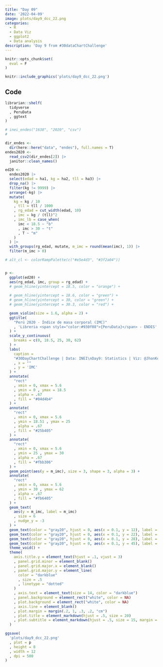 ```yaml
---
title: "Day 09" 
date: '2022-04-09'
image: plots/day9_dcc_22.png
categories:
  - R
  - Data Viz 
  - ggplot2
  - Data analysis
description: 'Day 9 from #30dataChartChallenge'
---
```


```r
knitr::opts_chunk$set(
  eval = F
)
```


```r
knitr::include_graphics('plots/day9_dcc_22.png')
```

## Code 


```r
librarian::shelf(
  tidyverse
  , PeruData
  , ggtext
)

# inei_endes("1638", "2020", "csv")
#
```


```r
dir_endes <- 
  dir(here::here("data", "endes"), full.names = T)
endes2020 <- 
  read_csv2(dir_endes[2]) |> 
  janitor::clean_names() 

ed20 <-
  endes2020 |> 
  select(edad = ha1, kg = ha2, tll = ha3) |> 
  drop_na() |> 
  filter(kg != 9999) |> 
  arrange(-kg) |> 
  mutate(
    kg = kg / 10
    , tll = tll / 1000
    , rg_edad = cut_width(edad, 10)
    , imc = kg / (tll)^2
    , imc_lb = case_when(
      imc < 18.5 ~ "b"
      , imc > 30 ~ "t"
      , T ~ "m"
    )
  ) |>
  with_groups(rg_edad, mutate, m_imc = round(mean(imc), 1)) |> 
  filter(m_imc > 0)
```


```r
# alt_cl <- colorRampPalette(c("#e5e4d3", "#3f2a04"))


p <- 
  ggplot(ed20) +
  aes(rg_edad, imc, group = rg_edad) +
  # geom_hline(yintercept = 18.5, color = "orange") +
  
  # geom_hline(yintercept = 18.6, color = "green") +
  # geom_hline(yintercept = 30, color = "green") +
  # geom_hline(yintercept = 30.3, color = "red") +

  geom_violin(size = 1.6, alpha = 2) +
  ggtitle(
    "Perú 2020 - Índice de masa corporal (IMC)"
    , 'Libreria <span style="color:#930f08">{PeruData}</span> - ENDES'
  ) +
  scale_y_continuous(
    breaks = c(0, 18.5, 25, 30, 62)
  ) + 
  labs(
    caption = 
    "#30DayChartChallenge | Data: INEI\nDay9: Statistics | Viz: @JhonKevinFlore1"
    , x = ""
    , y = 'IMC'
  ) +
  annotate(
    "rect"
    , xmin = 0, xmax = 5.6
    , ymin = 0 , ymax = 18.5
    , alpha = .67
    , fill = "#04d4b4"
  ) + 
  annotate(
    "rect"
    , xmin = 0, xmax = 5.6
    , ymin = 18.51 , ymax = 25
    , alpha = .67
    , fill = "#25b405"
  ) +
  annotate(
    "rect"
    , xmin = 0, xmax = 5.6
    , ymin = 25 , ymax = 30
    , alpha = .67
    , fill = "#fbb306"
  ) +
  geom_point(aes(y = m_imc), size = 3, shape = 3, alpha = 3) +
  annotate(
    "rect"
    , xmin = 0, xmax = 5.6
    , ymin = 30 , ymax = 62
    , alpha = .67
    , fill = "#fb6405"
  ) +
  geom_text(
    aes(y = m_imc, label = m_imc)
    , size = 6
    , nudge_y = -3
  ) +
  geom_text(color = "gray20", hjust = 0, aes(x = 0.1, y = 12), label = "Bajo peso") +
  geom_text(color = "gray20", hjust = 0, aes(x = 0.1, y = 22), label = "Normal") +
  geom_text(color = "gray20", hjust = 0, aes(x = 0.1, y = 28), label = "Sobre Peso") +
  geom_text(color = "gray20", hjust = 0, aes(x = 0.1, y = 45), label = "Obsesidad") +
  theme_void() +
  theme(
    axis.title.y = element_text(hjust = .1, vjust = 3)
    , panel.grid.minor = element_blank()
    , panel.grid.major.x = element_blank()
    , panel.grid.major.y = element_line(
      color = "darkblue"
      , size = .5 
      , linetype = "dotted"
    )
    , axis.text = element_text(size = 14, color = "darkblue")
    , panel.background = element_rect("white", color = NA)
    , plot.background = element_rect("white", color = NA)
    , axis.line = element_blank()
    , plot.margin = margin(.2, 1, .3, .2, "cm")
    , plot.title = element_markdown(hjust = .5, size = 20)
    , plot.subtitle = element_markdown(hjust = .5, size = 15, margin = margin(.5, 0, 0, 0, "cm"))
  )
```


```r
ggsave(
  'plots/day9_dcc_22.png'
  , plot = p
  , height = 8
  , width = 12  
  , dpi = 500
)
  
```



